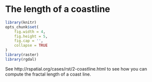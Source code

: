 # The length of a coastline

```r
library(knitr)
opts_chunk$set(
	fig.width = 4,
	fig.height = 5,
	fig.cap = '',
	collapse = TRUE
)
library(raster)
library(rgdal)
```

See http://rspatial.org/cases/rst/2-coastline.html to see how you can compute the fractal length of a coast line.

